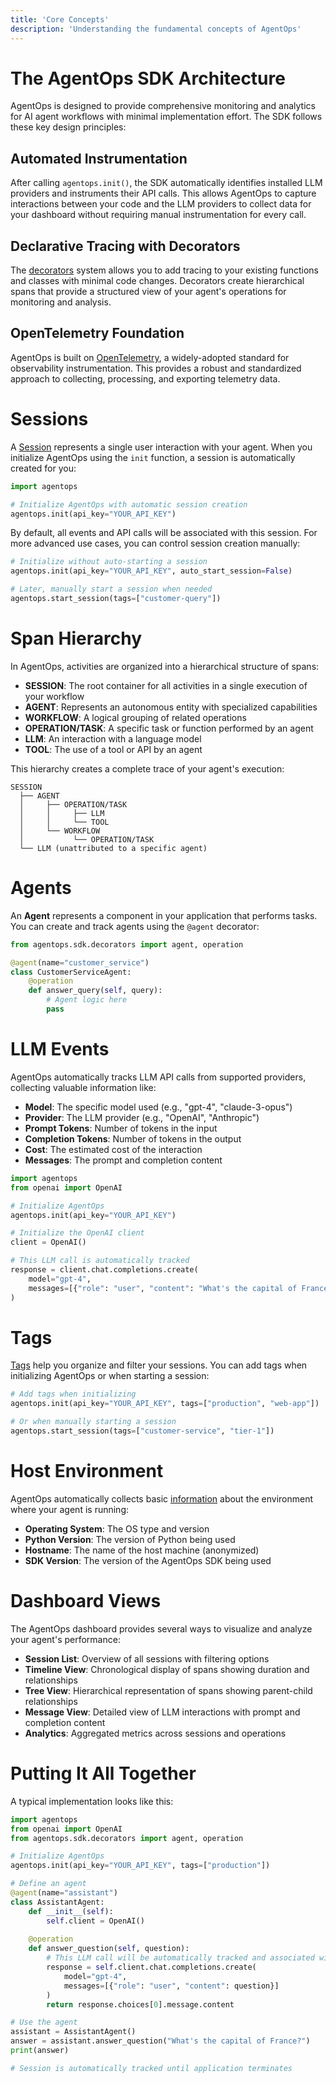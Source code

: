 ```yaml
---
title: 'Core Concepts'
description: 'Understanding the fundamental concepts of AgentOps'
---
```


# The AgentOps SDK Architecture

AgentOps is designed to provide comprehensive monitoring and analytics for AI agent workflows with minimal implementation effort. The SDK follows these key design principles:

## Automated Instrumentation

After calling `agentops.init()`, the SDK automatically identifies installed LLM providers and instruments their API calls. This allows AgentOps to capture interactions between your code and the LLM providers to collect data for your dashboard without requiring manual instrumentation for every call.

## Declarative Tracing with Decorators

The [decorators](/v2/concepts/decorators) system allows you to add tracing to your existing functions and classes with minimal code changes. Decorators create hierarchical spans that provide a structured view of your agent's operations for monitoring and analysis.

## OpenTelemetry Foundation

AgentOps is built on [OpenTelemetry](https://opentelemetry.io/), a widely-adopted standard for observability instrumentation. This provides a robust and standardized approach to collecting, processing, and exporting telemetry data.

# Sessions

A [Session](/v2/concepts/sessions) represents a single user interaction with your agent. When you initialize AgentOps using the `init` function, a session is automatically created for you:

```python
import agentops

# Initialize AgentOps with automatic session creation
agentops.init(api_key="YOUR_API_KEY")
```

By default, all events and API calls will be associated with this session. For more advanced use cases, you can control session creation manually:

```python
# Initialize without auto-starting a session
agentops.init(api_key="YOUR_API_KEY", auto_start_session=False)

# Later, manually start a session when needed
agentops.start_session(tags=["customer-query"])
```

# Span Hierarchy

In AgentOps, activities are organized into a hierarchical structure of spans:

- **SESSION**: The root container for all activities in a single execution of your workflow
- **AGENT**: Represents an autonomous entity with specialized capabilities
- **WORKFLOW**: A logical grouping of related operations
- **OPERATION/TASK**: A specific task or function performed by an agent
- **LLM**: An interaction with a language model
- **TOOL**: The use of a tool or API by an agent

This hierarchy creates a complete trace of your agent's execution:

```
SESSION
  ├── AGENT
  │     ├── OPERATION/TASK
  │     │     ├── LLM
  │     │     └── TOOL
  │     └── WORKFLOW
  │           └── OPERATION/TASK
  └── LLM (unattributed to a specific agent)
```

# Agents

An **Agent** represents a component in your application that performs tasks. You can create and track agents using the `@agent` decorator:

```python
from agentops.sdk.decorators import agent, operation

@agent(name="customer_service")
class CustomerServiceAgent:
    @operation
    def answer_query(self, query):
        # Agent logic here
        pass
```

# LLM Events

AgentOps automatically tracks LLM API calls from supported providers, collecting valuable information like:

- **Model**: The specific model used (e.g., "gpt-4", "claude-3-opus")
- **Provider**: The LLM provider (e.g., "OpenAI", "Anthropic")
- **Prompt Tokens**: Number of tokens in the input
- **Completion Tokens**: Number of tokens in the output
- **Cost**: The estimated cost of the interaction
- **Messages**: The prompt and completion content

```python
import agentops
from openai import OpenAI

# Initialize AgentOps
agentops.init(api_key="YOUR_API_KEY")

# Initialize the OpenAI client
client = OpenAI()

# This LLM call is automatically tracked
response = client.chat.completions.create(
    model="gpt-4",
    messages=[{"role": "user", "content": "What's the capital of France?"}]
)
```

# Tags

[Tags](/v2/concepts/tags) help you organize and filter your sessions. You can add tags when initializing AgentOps or when starting a session:

```python
# Add tags when initializing
agentops.init(api_key="YOUR_API_KEY", tags=["production", "web-app"])

# Or when manually starting a session
agentops.start_session(tags=["customer-service", "tier-1"])
```

# Host Environment

AgentOps automatically collects basic [information](/v2/concepts/host-env) about the environment where your agent is running:

- **Operating System**: The OS type and version
- **Python Version**: The version of Python being used
- **Hostname**: The name of the host machine (anonymized)
- **SDK Version**: The version of the AgentOps SDK being used

# Dashboard Views

The AgentOps dashboard provides several ways to visualize and analyze your agent's performance:

- **Session List**: Overview of all sessions with filtering options
- **Timeline View**: Chronological display of spans showing duration and relationships
- **Tree View**: Hierarchical representation of spans showing parent-child relationships
- **Message View**: Detailed view of LLM interactions with prompt and completion content
- **Analytics**: Aggregated metrics across sessions and operations

# Putting It All Together

A typical implementation looks like this:

```python
import agentops
from openai import OpenAI
from agentops.sdk.decorators import agent, operation

# Initialize AgentOps
agentops.init(api_key="YOUR_API_KEY", tags=["production"])

# Define an agent
@agent(name="assistant")
class AssistantAgent:
    def __init__(self):
        self.client = OpenAI()
    
    @operation
    def answer_question(self, question):
        # This LLM call will be automatically tracked and associated with this agent
        response = self.client.chat.completions.create(
            model="gpt-4",
            messages=[{"role": "user", "content": question}]
        )
        return response.choices[0].message.content

# Use the agent
assistant = AssistantAgent()
answer = assistant.answer_question("What's the capital of France?")
print(answer)

# Session is automatically tracked until application terminates
```

<script type="module" src="/scripts/github_stars.js"></script>
<script type="module" src="/scripts/scroll-img-fadein-animation.js"></script>
<script type="module" src="/scripts/button_heartbeat_animation.js"></script>